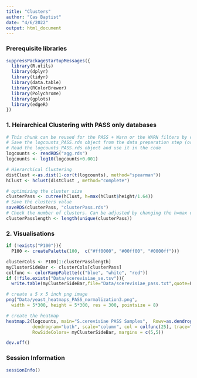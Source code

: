 ```yaml
---
title: "Clusters"
author: "Cas Baptist"
date: "4/6/2022"
output: html_document
---
```


### Prerequisite libraries

```r

suppressPackageStartupMessages({
  library(R.utils)
  library(dplyr)
  library(tidyr)
  library(data.table)
  library(RColorBrewer)
  library(Polychrome)
  library(gplots)
  library(edgeR)
})

```

### 1. Heirarchical Clustering with PASS only databases

```r

# This chunk can be reused for the PASS + Warn or the WARN filters by changing the content of the filename object. Do not forget to change the name of the variable where you will save the clusters for different inputs. 
# Save the logcounts_PASS.rds object from the data preparation step (orgDataPrep.Rmd)
# Read the logcounts_PASS.rds object and use it in the code
logcounts <- readRDS("agg.rds")
logcounts <- log10(logcounts+0.001)

# Hierarchical Clustering
distClust <-as.dist(1-cor(t(logcounts), method="spearman"))
hClust <- hclust(distClust , method="complete")

# optimizing the cluster size
clusterPass <- cutree(hClust, h=max(hClust$height/1.64))
# Save the clusters value 
saveRDS(clusterPass, "clusterPass.rds")
# Check the number of clusters. Can be adjusted by changing the h=max denominator
clusterPasslength <- length(unique(clusterPass))

```

### 2. Visualisations

```r

if (!exists("P100")){
  P100 <- createPalette(100,  c("#ff0000", "#00ff00", "#0000ff"))}

clusterCols <- P100[1:clusterPasslength]
myClusterSideBar <- clusterCols[clusterPass]
colfunc <- colorRampPalette(c("blue", "white", "red"))
if (!file.exists("Data/scerevisiae_se.tsv")){
  write.table(myClusterSideBar,file="Data/scerevisiae_pass.txt",quote=F,sep="\t")}

# create a 5 x 5 inch png image
png("Data/yeast_heatmaps_PASS_normalization3.png", 
  width = 5*300, height = 5*300, res = 300, pointsize = 8)

# create the heatmap
heatmap.2(logcounts, main="S.cerevisiae PASS Samples",  Rowv=as.dendrogram(hClust),
          dendrogram="both", scale="column", col = colfunc(25), trace="none",
          RowSideColors= myClusterSideBar, margins = c(5,5))

dev.off()

```


### Session Information 

```r

sessionInfo()

```
